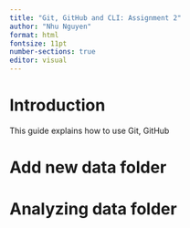 ```yaml
---
title: "Git, GitHub and CLI: Assignment 2"
author: "Nhu Nguyen"
format: html
fontsize: 11pt
number-sections: true
editor: visual
---
```


# Introduction

This guide explains how to use Git, GitHub


# Add new data folder

# Analyzing data folder

